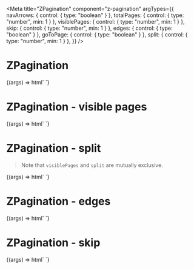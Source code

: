 
<Meta title="ZPagination" component="z-pagination" argTypes={{
  navArrows: { control: { type: "boolean" } },
  totalPages: { control: { type: "number", min: 1 } },
  visiblePages: { control: { type: "number", min: 1 } },
  skip: { control: { type: "number", min: 1 } },
  edges: { control: { type: "boolean" } },
  goToPage: { control: { type: "boolean" } },
  split: { control: { type: "number", min: 1 } },
}} />

# ZPagination

<Canvas>
  <Story
    name="ZPagination"
    args={{
      navArrows: true,
      totalPages: 50,
      visiblePages: 5,
      split: 1,
      skip: 10,
      edges: false,
      goToPage: false,
    }}
    parameters={{
      controls: {
        exclude: [],
      }
    }}
  >
    {(args) => html`
      <z-pagination
        .navArrows=${args.navArrows}
        .totalPages=${args.totalPages}
        .visiblePages=${args.visiblePages}
        .edges=${args.edges}
        .split=${args.split}
        .skip=${args.skip}
        .goToPage=${args.goToPage}
      ></z-pagination>
    `}
  </Story>
</Canvas>

# ZPagination - visible pages

<Canvas>
  <Story
    name="ZPagination - visible pages"
    args={{
      navArrows: true,
      totalPages: 50,
      visiblePages: 5,
      skip: 5,
      goToPage: false,
    }}
    parameters={{
      controls: {
        exclude: ["skip", "edges", "split"],
      }
    }}
  >
    {(args) => html`
      <z-pagination
        .navArrows=${args.navArrows}
        .totalPages=${args.totalPages}
        .visiblePages=${args.visiblePages}
        .goToPage=${args.goToPage}
      ></z-pagination>
    `}
  </Story>
</Canvas>

# ZPagination - split

> Note that `visiblePages` and `split` are mutually exclusive.

<Canvas>
  <Story
    name="ZPagination - split"
    args={{
      navArrows: true,
      totalPages: 50,
      split: 1,
      skip: 5,
      goToPage: false,
    }}
    parameters={{
      controls: {
        exclude: ["skip", "edges", "visiblePages"],
      }
    }}
  >
    {(args) => html`
      <z-pagination
        .navArrows=${args.navArrows}
        .totalPages=${args.totalPages}
        .split=${args.split}
        .goToPage=${args.goToPage}
      ></z-pagination>
    `}
  </Story>
</Canvas>

# ZPagination - edges

<Canvas>
  <Story
    name="ZPagination - edges"
    args={{
      navArrows: true,
      totalPages: 50,
      visiblePages: 5,
      edges: true,
      goToPage: false,
    }}
    parameters={{
      controls: {
        exclude: ["skip", "split"],
      }
    }}
  >
    {(args) => html`
      <z-pagination
        .navArrows=${args.navArrows}
        .totalPages=${args.totalPages}
        .visiblePages=${args.visiblePages}
        .edges=${args.edges}
        .goToPage=${args.goToPage}
      ></z-pagination>
    `}
  </Story>
</Canvas>

# ZPagination - skip

<Canvas>
  <Story
    name="ZPagination - skip"
    args={{
      navArrows: true,
      totalPages: 50,
      visiblePages: 5,
      skip: 10,
      goToPage: false,
    }}
    parameters={{
      controls: {
        exclude: ["edges", "split"],
      }
    }}
  >
    {(args) => html`
      <z-pagination
        .navArrows=${args.navArrows}
        .totalPages=${args.totalPages}
        .visiblePages=${args.visiblePages}
        .skip=${args.skip}
        .goToPage=${args.goToPage}
      ></z-pagination>
    `}
  </Story>
</Canvas>

<ArgsTable of="z-pagination" />
